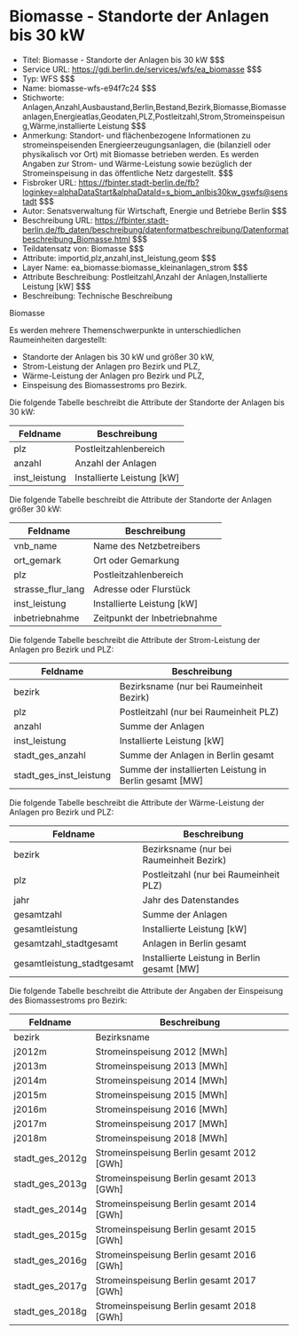 # Biomasse - Standorte der Anlagen bis 30 kW
- Titel: Biomasse - Standorte der Anlagen bis 30 kW $$$
- Service URL: https://gdi.berlin.de/services/wfs/ea_biomasse $$$
- Typ: WFS $$$
- Name: biomasse-wfs-e94f7c24 $$$
- Stichworte: Anlagen,Anzahl,Ausbaustand,Berlin,Bestand,Bezirk,Biomasse,Biomasseanlagen,Energieatlas,Geodaten,PLZ,Postleitzahl,Strom,Stromeinspeisung,Wärme,installierte Leistung $$$
- Anmerkung: Standort- und flächenbezogene Informationen zu stromeinspeisenden Energieerzeugungsanlagen, die (bilanziell oder physikalisch vor Ort) mit Biomasse betrieben werden. Es werden Angaben zur Strom- und Wärme-Leistung sowie bezüglich der Stromeinspeisung in das öffentliche Netz dargestellt. $$$
- Fisbroker URL: https://fbinter.stadt-berlin.de/fb?loginkey=alphaDataStart&alphaDataId=s_biom_anlbis30kw_gswfs@senstadt $$$
- Autor: Senatsverwaltung für Wirtschaft, Energie und Betriebe Berlin $$$
- Beschreibung URL: https://fbinter.stadt-berlin.de/fb_daten/beschreibung/datenformatbeschreibung/Datenformatbeschreibung_Biomasse.html $$$
- Teildatensatz von: Biomasse $$$
- Attribute: importid,plz,anzahl,inst_leistung,geom $$$
- Layer Name: ea_biomasse:biomasse_kleinanlagen_strom $$$
- Attribute Beschreibung: Postleitzahl,Anzahl der Anlagen,Installierte Leistung [kW] $$$
- Beschreibung: Technische Beschreibung 

Biomasse

Es werden mehrere Themenschwerpunkte in unterschiedlichen Raumeinheiten dargestellt:

* Standorte der Anlagen bis 30 kW und größer 30 kW,
* Strom-Leistung der Anlagen pro Bezirk und PLZ,
* Wärme-Leistung der Anlagen pro Bezirk und PLZ,
* Einspeisung des Biomassestroms pro Bezirk.

Die folgende Tabelle beschreibt die Attribute der Standorte der Anlagen bis 30 kW:

| **Feldname**   | **Beschreibung**             |
| -------------- | ---------------------------- |
| plz            | Postleitzahlenbereich        |
| anzahl         | Anzahl der Anlagen           |
| inst\_leistung | Installierte Leistung \[kW\] |

Die folgende Tabelle beschreibt die Attribute der Standorte der Anlagen größer 30 kW:

| **Feldname**        | **Beschreibung**             |
| ------------------- | ---------------------------- |
| vnb\_name           | Name des Netzbetreibers      |
| ort\_gemark         | Ort oder Gemarkung           |
| plz                 | Postleitzahlenbereich        |
| strasse\_flur\_lang | Adresse oder Flurstück       |
| inst\_leistung      | Installierte Leistung \[kW\] |
| inbetriebnahme      | Zeitpunkt der Inbetriebnahme |

Die folgende Tabelle beschreibt die Attribute der  Strom-Leistung der Anlagen pro Bezirk und PLZ:

| **Feldname**               | **Beschreibung**                                         |
| -------------------------- | -------------------------------------------------------- |
| bezirk                     | Bezirksname (nur bei Raumeinheit Bezirk)                 |
| plz                        | Postleitzahl (nur bei Raumeinheit PLZ)                   |
| anzahl                     | Summe der Anlagen                                        |
| inst\_leistung             | Installierte Leistung \[kW\]                             |
| stadt\_ges\_anzahl         | Summe der Anlagen in Berlin gesamt                       |
| stadt\_ges\_inst\_leistung | Summe der installierten Leistung in Berlin gesamt \[MW\] |

Die folgende Tabelle beschreibt die Attribute der Wärme-Leistung der Anlagen pro Bezirk und PLZ:

| **Feldname**                | **Beschreibung**                              |
| --------------------------- | --------------------------------------------- |
| bezirk                      | Bezirksname (nur bei Raumeinheit Bezirk)      |
| plz                         | Postleitzahl (nur bei Raumeinheit PLZ)        |
| jahr                        | Jahr des Datenstandes                         |
| gesamtzahl                  | Summe der Anlagen                             |
| gesamtleistung              | Installierte Leistung \[kW\]                  |
| gesamtzahl\_stadtgesamt     | Anlagen in Berlin gesamt                      |
| gesamtleistung\_stadtgesamt | Installierte Leistung in Berlin gesamt \[MW\] |

Die folgende Tabelle beschreibt die Attribute der Angaben der  Einspeisung des Biomassestroms pro Bezirk:

| **Feldname**      | **Beschreibung**                            |
| ----------------- | ------------------------------------------- |
| bezirk            | Bezirksname                                 |
| j2012m            | Stromeinspeisung 2012 \[MWh\]               |
| j2013m            | Stromeinspeisung 2013 \[MWh\]               |
| j2014m            | Stromeinspeisung 2014 \[MWh\]               |
| j2015m            | Stromeinspeisung 2015 \[MWh\]               |
| j2016m            | Stromeinspeisung 2016 \[MWh\]               |
| j2017m            | Stromeinspeisung 2017 \[MWh\]               |
| j2018m            | Stromeinspeisung 2018 \[MWh\]               |
| stadt\_ges\_2012g | Stromeinspeisung Berlin gesamt 2012 \[GWh\] |
| stadt\_ges\_2013g | Stromeinspeisung Berlin gesamt 2013 \[GWh\] |
| stadt\_ges\_2014g | Stromeinspeisung Berlin gesamt 2014 \[GWh\] |
| stadt\_ges\_2015g | Stromeinspeisung Berlin gesamt 2015 \[GWh\] |
| stadt\_ges\_2016g | Stromeinspeisung Berlin gesamt 2016 \[GWh\] |
| stadt\_ges\_2017g | Stromeinspeisung Berlin gesamt 2017 \[GWh\] |
| stadt\_ges\_2018g | Stromeinspeisung Berlin gesamt 2018 \[GWh\] | $$$
